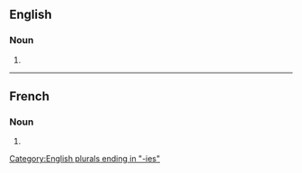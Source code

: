 ==English==

===Noun===
{{head|en|noun form}}

# {{plural of|syzygy|lang=en}}

[[Category:English plurals ending in "-ies"]]

----

==French==

===Noun===
{{head|fr|noun plural form|g=f}}

# {{plural of|syzygie|lang=fr}}